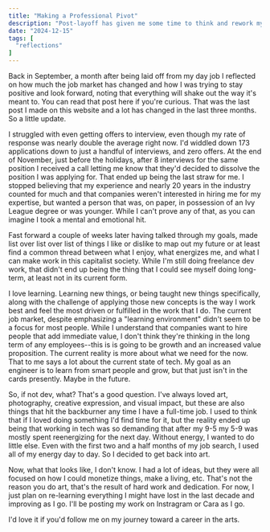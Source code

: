 ```yaml
---
title: "Making a Professional Pivot"
description: "Post-layoff has given me some time to think and rework my approach to success."
date: "2024-12-15"
tags: [
  "reflections"
]
---
```


Back in September, a month after being laid off from my day job I reflected on how much the job market has changed and how I was trying to stay positive and look forward, noting that everything will shake out the way it's meant to. You can read that post <Link href="/blog/coping-with-uncertainty-on-the-job-market">here</Link> if you're curious. That was the last post I made on this website and a lot has changed in the last three months. So a little update.

I struggled with even getting offers to interview, even though my rate of response was nearly double the average right now. I'd widdled down 173 applications down to just a handful of interviews, and zero offers. At the end of November, just before the holidays, after 8 interviews for the same position I received a call letting me know that they'd decided to dissolve the position I was applying for. That ended up being the last straw for me. I stopped believing that my experience and nearly 20 years in the industry counted for much and that companies weren't interested in hiring me for my expertise, but wanted a person that was, on paper, in possession of an Ivy League degree or was younger. While I can't prove any of that, as you can imagine I took a mental and emotional hit.

Fast forward a couple of weeks later having talked through my goals, made list over list over list of things I like or dislike to map out my future or at least find a common thread between what I enjoy, what energizes me, and what I can make work in this capitalist society. While I'm still doing freelance dev work, that didn't end up being the thing that I could see myself doing long-term, at least not in its current form.

I love learning. Learning new things, or being taught new things specifically, along with the challenge of applying those new concepts is the way I work best and feel the most driven or fulfilled in the work that I do. The current job market, despite emphasizing a "learning environment" didn't seem to be a focus for most people. While I understand that companies want to hire people that add immediate value, I don't think they're thinking in the long term of any employees--this is is going to be growth and an increased value proposition. The current reality is more about what we need for the now. That to me says a lot about the current state of tech. My goal as an engineer is to learn from smart people and grow, but that just isn't in the cards presently. Maybe in the future.

So, if not dev, what? That's a good question. I've always loved art, photography, creative expression, and visual impact, but these are also things that hit the backburner any time I have a full-time job. I used to think that if I loved doing something I'd find time for it, but the reality ended up being that working in tech was so demanding that after my 9-5 my 5-9 was mostly spent reenergizing for the next day. Without energy, I wanted to do little else. Even with the first two and a half months of my job search, I used all of my energy day to day. So I decided to get back into art.

Now, what that looks like, I don't know. I had a lot of ideas, but they were all focused on how I could monetize things, make a living, etc. That's not the reason you do art, that's the result of hard work and dedication. For now, I just plan on re-learning everything I might have lost in the last decade and improving as I go. I'll be posting my work on <Link href="https://instagram.com/jomurgel">Instragram</Link> or <Link href="https://cara.app/jomurgel">Cara</Link> as I go.

I'd love it if you'd follow me on my journey toward a career in the arts.